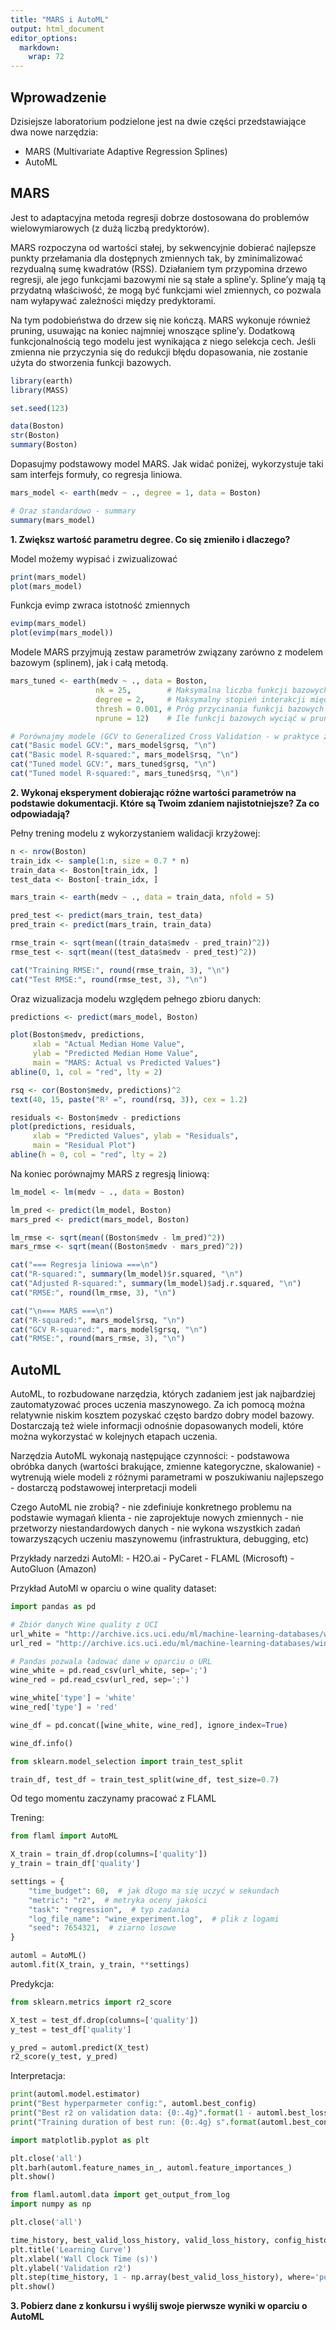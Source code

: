 ```yaml
---
title: "MARS i AutoML"
output: html_document 
editor_options: 
  markdown: 
    wrap: 72
---
```


## Wprowadzenie

Dzisiejsze laboratorium podzielone jest na dwie części przedstawiające
dwa nowe narzędzia:

-   MARS (Multivariate Adaptive Regression Splines)
-   AutoML

## MARS

Jest to adaptacyjna metoda regresji dobrze dostosowana do problemów
wielowymiarowych (z dużą liczbą predyktorów).

MARS rozpoczyna od wartości stałej, by sekwencyjnie dobierać najlepsze
punkty przełamania dla dostępnych zmiennych tak, by zminimalizować
rezydualną sumę kwadratów (RSS). Działaniem tym przypomina drzewo
regresji, ale jego funkcjami bazowymi nie są stałe a spline'y. Spline'y
mają tą przydatną właściwość, że mogą być funkcjami wiel zmiennych, co
pozwala nam wyłapywać zależności między predyktorami.

Na tym podobieństwa do drzew się nie kończą. MARS wykonuje również
pruning, usuwając na koniec najmniej wnoszące spline'y. Dodatkową
funkcjonalnością tego modelu jest wynikająca z niego selekcja cech.
Jeśli zmienna nie przyczynia się do redukcji błędu dopasowania, nie
zostanie użyta do stworzenia funkcji bazowych.

```r
library(earth)
library(MASS)

set.seed(123)

data(Boston)
str(Boston)
summary(Boston)
```

Dopasujmy podstawowy model MARS. Jak widać poniżej, wykorzystuje taki
sam interfejs formuły, co regresja liniowa.

```r
mars_model <- earth(medv ~ ., degree = 1, data = Boston)

# Oraz standardowo - summary
summary(mars_model)
```

**1. Zwiększ wartość parametru degree. Co się zmieniło i dlaczego? **

Model możemy wypisać i zwizualizować

```r
print(mars_model)
plot(mars_model)
```

Funkcja evimp zwraca istotność zmiennych

```r
evimp(mars_model)
plot(evimp(mars_model))
```

Modele MARS przyjmują zestaw parametrów związany zarówno z modelem
bazowym (splinem), jak i całą metodą.

```r
mars_tuned <- earth(medv ~ ., data = Boston,
                   nk = 25,        # Maksymalna liczba funkcji bazowych w modelu przed pruningiem
                   degree = 2,     # Maksymalny stopień interakcji między zmiennymi
                   thresh = 0.001, # Próg przycinania funkcji bazowych
                   nprune = 12)    # Ile funkcji bazowych wyciąć w pruningu

# Porównajmy modele (GCV to Generalized Cross Validation - w praktyce zastępuje adjusted R-squared dla MARS)
cat("Basic model GCV:", mars_model$grsq, "\n")
cat("Basic model R-squared:", mars_model$rsq, "\n")
cat("Tuned model GCV:", mars_tuned$grsq, "\n")
cat("Tuned model R-squared:", mars_tuned$rsq, "\n")
```

**2. Wykonaj eksperyment dobierając różne wartości parametrów na
podstawie dokumentacji. Które są Twoim zdaniem najistotniejsze? Za co
odpowiadają?**

Pełny trening modelu z wykorzystaniem walidacji krzyżowej:

```r
n <- nrow(Boston)
train_idx <- sample(1:n, size = 0.7 * n)
train_data <- Boston[train_idx, ]
test_data <- Boston[-train_idx, ]

mars_train <- earth(medv ~ ., data = train_data, nfold = 5)

pred_test <- predict(mars_train, test_data)
pred_train <- predict(mars_train, train_data)

rmse_train <- sqrt(mean((train_data$medv - pred_train)^2))
rmse_test <- sqrt(mean((test_data$medv - pred_test)^2))

cat("Training RMSE:", round(rmse_train, 3), "\n")
cat("Test RMSE:", round(rmse_test, 3), "\n")
```

Oraz wizualizacja modelu względem pełnego zbioru danych:

```r
predictions <- predict(mars_model, Boston)

plot(Boston$medv, predictions, 
     xlab = "Actual Median Home Value", 
     ylab = "Predicted Median Home Value",
     main = "MARS: Actual vs Predicted Values")
abline(0, 1, col = "red", lty = 2)

rsq <- cor(Boston$medv, predictions)^2
text(40, 15, paste("R² =", round(rsq, 3)), cex = 1.2)

residuals <- Boston$medv - predictions
plot(predictions, residuals,
     xlab = "Predicted Values", ylab = "Residuals",
     main = "Residual Plot")
abline(h = 0, col = "red", lty = 2)
```

Na koniec porównajmy MARS z regresją liniową:

```r
lm_model <- lm(medv ~ ., data = Boston)

lm_pred <- predict(lm_model, Boston)
mars_pred <- predict(mars_model, Boston)

lm_rmse <- sqrt(mean((Boston$medv - lm_pred)^2))
mars_rmse <- sqrt(mean((Boston$medv - mars_pred)^2))

cat("=== Regresja liniowa ===\n")
cat("R-squared:", summary(lm_model)$r.squared, "\n")
cat("Adjusted R-squared:", summary(lm_model)$adj.r.squared, "\n")
cat("RMSE:", round(lm_rmse, 3), "\n")

cat("\n=== MARS ===\n")
cat("R-squared:", mars_model$rsq, "\n")
cat("GCV R-squared:", mars_model$grsq, "\n")
cat("RMSE:", round(mars_rmse, 3), "\n")
```

## AutoML

AutoML, to rozbudowane narzędzia, których zadaniem jest jak najbardziej
zautomatyzować proces uczenia maszynowego. Za ich pomocą można
relatywnie niskim kosztem pozyskać często bardzo dobry model bazowy.
Dostarczają też wiele informacji odnośnie dopasowanych modeli, które
można wykorzystać w kolejnych etapach uczenia.

Narzędzia AutoML wykonają następujące czynności: - podstawowa obróbka
danych (wartości brakujące, zmienne kategoryczne, skalowanie) -
wytrenują wiele modeli z różnymi parametrami w poszukiwaniu
najlepszego - dostarczą podstawowej interpretacji modeli

Czego AutoML nie zrobią? - nie zdefiniuje konkretnego problemu na
podstawie wymagań klienta - nie zaprojektuje nowych zmiennych - nie
przetworzy niestandardowych danych - nie wykona wszystkich zadań
towarzyszących uczeniu maszynowemu (infrastruktura, debugging, etc)

Przykłady narzedzi AutoMl: - H2O.ai - PyCaret - FLAML (Microsoft) -
AutoGluon (Amazon)

Przykład AutoMl w oparciu o wine quality dataset:

```python
import pandas as pd

# Zbiór danych Wine quality z UCI
url_white = "http://archive.ics.uci.edu/ml/machine-learning-databases/wine-quality/winequality-white.csv"
url_red = "http://archive.ics.uci.edu/ml/machine-learning-databases/wine-quality/winequality-red.csv"

# Pandas pozwala ładować dane w oparciu o URL
wine_white = pd.read_csv(url_white, sep=';')
wine_red = pd.read_csv(url_red, sep=';')
```

```python
wine_white['type'] = 'white'
wine_red['type'] = 'red'

wine_df = pd.concat([wine_white, wine_red], ignore_index=True)

wine_df.info()
```

```python
from sklearn.model_selection import train_test_split

train_df, test_df = train_test_split(wine_df, test_size=0.7)
```

Od tego momentu zaczynamy pracować z FLAML

Trening:

```python
from flaml import AutoML

X_train = train_df.drop(columns=['quality'])
y_train = train_df['quality']

settings = {
    "time_budget": 60,  # jak długo ma się uczyć w sekundach
    "metric": "r2",  # metryka oceny jakości
    "task": "regression",  # typ zadania
    "log_file_name": "wine_experiment.log",  # plik z logami
    "seed": 7654321,  # ziarno losowe
}

automl = AutoML()
automl.fit(X_train, y_train, **settings)
```

Predykcja:

```python
from sklearn.metrics import r2_score

X_test = test_df.drop(columns=['quality'])
y_test = test_df['quality']

y_pred = automl.predict(X_test)
r2_score(y_test, y_pred)
```

Interpretacja:

```python
print(automl.model.estimator)
print("Best hyperparmeter config:", automl.best_config)
print("Best r2 on validation data: {0:.4g}".format(1 - automl.best_loss))
print("Training duration of best run: {0:.4g} s".format(automl.best_config_train_time))
```

```python
import matplotlib.pyplot as plt

plt.close('all')
plt.barh(automl.feature_names_in_, automl.feature_importances_)
plt.show()
```

```python
from flaml.automl.data import get_output_from_log
import numpy as np

plt.close('all')

time_history, best_valid_loss_history, valid_loss_history, config_history, metric_history = get_output_from_log(filename=settings['log_file_name'], time_budget=60)
plt.title('Learning Curve')
plt.xlabel('Wall Clock Time (s)')
plt.ylabel('Validation r2')
plt.step(time_history, 1 - np.array(best_valid_loss_history), where='post')
plt.show()
```

**3. Pobierz dane z konkursu i wyślij swoje pierwsze wyniki w oparciu o
AutoML**
